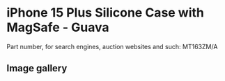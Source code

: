 # iPhone 15 Plus Silicone Case with MagSafe - Guava

Part number, for search engines, auction websites and such: MT163ZM/A

## Image gallery

<div style={{ width: "768px" }}>
  <GalleryComponent
    images={[
      {
        original: "/everysource/MT163",
        thumbnail: "/everypreview/MT163",
      },
      {
        original: "/everysource/MT163_AV1",
        thumbnail: "/everypreview/MT163_AV1",
      },
      {
        original: "/everysource/MT163_AV2",
        thumbnail: "/everypreview/MT163_AV2",
      },
      {
        original: "/everysource/MT163_AV3",
        thumbnail: "/everypreview/MT163_AV3",
      },
      {
        original: "/everysource/MT163_AV4",
        thumbnail: "/everypreview/MT163_AV4",
      }
    ]}
  />
</div>